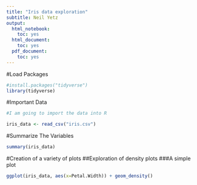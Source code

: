 ```yaml
---
title: "Iris data exploration"
subtitle: Neil Yetz
output:
  html_notebook:
    toc: yes
  html_document:
    toc: yes
  pdf_document:
    toc: yes
---
```



#Load Packages
```r
#install.packages("tidyverse")
library(tidyverse)
```

#Important Data
```r
#I am going to import the data into R

iris_data <- read_csv("iris.csv")

```

#Summarize The Variables
```r
summary(iris_data)
```

#Creation of a variety of plots
##Exploration of density plots
###A simple plot
```r
ggplot(iris_data, aes(x=Petal.Width)) + geom_density()
```

